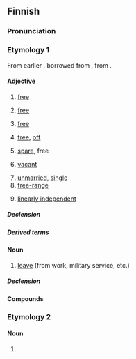 ==Finnish==

===Pronunciation===
{{fi-pronunciation}}

===Etymology 1===
From earlier {{m|fi||*vapada}}, borrowed from {{bor|fi|orv|свободь|t=free|pos=a}}, from {{der|fi|sla-pro|*svoboda|t=freedom}}.

====Adjective====
{{fi-adj|vapa|ampi|in}}

# [[free]] {{gloss|not imprisoned or enslaved}}
#: {{uxi|fi|Olen '''vapaa''' mies.|I am a '''free''' man.}}
# [[free]] {{gloss|unconstrained}}
#: {{uxi|fi|Hänelle annettiin '''vapaat''' kädet tehdä, mitä hän haluaa.|He was given '''free''' rein to do whatever he wanted.}}
# [[free]] {{gloss|released}}
#: {{uxi|fi|Päästimme kanin '''vapaaksi'''.|We set the rabbit '''free'''.}}
# [[free]], [[off]] {{gloss|without obligations}}
#: {{uxi|fi|Voit pitää loppupäivän '''vapaata'''.|You can take the rest of the day '''off'''.}}
# [[spare]], free {{gloss|not filled with activity or work}}
#: {{uxi|fi|Minulla on paljon '''vapaa'''-aikaa.|I have a lot of '''free''' time.}}
# [[vacant]]
#: {{uxi|fi|Istuin on '''vapaa'''.|The seat is '''vacant'''.}}
# [[unmarried]], [[single]]
# [[free-range]] {{gloss|of, pertaining to, or produced by animals that are allowed to roam freely, rather than being confined indoors}}
#: {{uxi|fi|Ostan aina '''vapaan''' kanan munia.|I always buy '''free-range''' eggs.}}
# {{lb|fi|linear algebra}} [[linearly independent]] {{gloss|of a set of vectors}}

=====Declension=====
{{fi-decl-vapaa|pos=adj|vapa|a}}

=====Derived terms=====
{{der2|fi
|{{l|fi|vapaalla jalalla|t=at large|lit=on free foot}}
|vapaasti
|{{l|fi|vapaat kädet|t=free rein}}
|vapaus
}}

====Noun====
{{fi-noun}}

# [[leave]] (from work, military service, etc.)

=====Declension=====
{{fi-decl-vapaa|vapa|a}}

====Compounds====
{{der4|fi
|epävapaa
|hoitovapaa
|huoltovapaa
|iltavapaa
|julkaisuvapaa
|opintovapaa
|puuvapaa
|reseptivapaa
|ruostevapaa
|sapattivapaa
|säästövapaa
|trustivapaa
|tullivapaa
|vapaa-aika
|vapaa-ajanasunto
|vapaa-ajattelija
|vapaa-ajattelu
|vapaaehtoinen
|vapaaheitto
|vapaaheittoviiva
|vapaaherra
|vapaaherratar
|vapaahetki
|vapaailta
|vapaakappale
|vapaakauppa
|vapaakauppa-alue
|vapaakauppasopimus
|vapaakaupunki
|vapaakiipeily
|vapaakirkko
|vapaakivääri
|vapaakivääriammunta
|vapaakunta
|vapaakytkin
|vapaakyyti
|vapaalippu
|vapaalippulainen
|vapaaluistelu
|vapaalyönti
|vapaamatkustaja
|vapaamielinen
|vapaamittainen
|vapaamuotoinen
|vapaamuurari
|vapaamuurarijärjestö
|vapaamuurariloosi
|vapaamuurarius
|vapaaohjelma
|vapaaopisto
|vapaaoppilas
|vapaaosake
|vapaapaini
|vapaapalokunta
|vapaapalokuntalainen
|vapaapistooli
|vapaapistooliammunta
|vapaapotku
|vapaapäivä
|vapaarahoitteinen
|vapaarytminen
|vapaarytmisyys
|vapaasatama
|vapaataival
|vapaatanssi
|vapaatunti
|vapaauinti
|vapaavalintainen
|vapaavarasto
|vapaavarsi
|vapaavarsikone
|vapaavuoro
|vapaavuosi
|verovapaa
|virkavapaa
|vuorotteluvapaa
|äitiysvapaa
|älyvapaa
}}

===Etymology 2===
{{nonlemma}}

====Noun====
{{head|fi|noun form}}

# {{infl of|fi|vapa||ptv|s}}